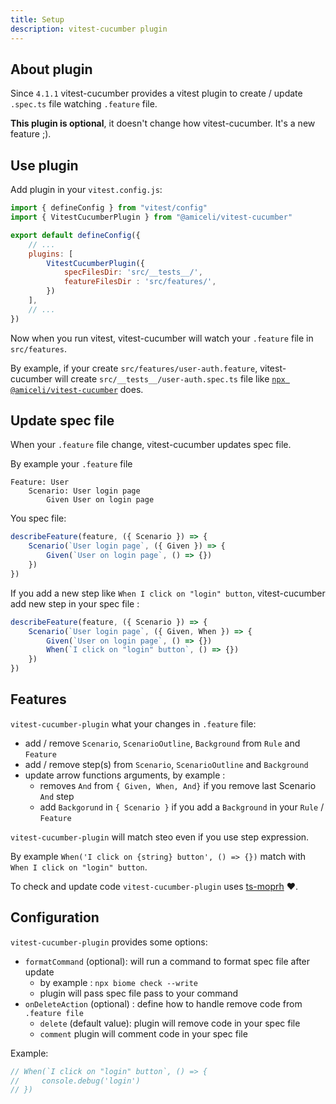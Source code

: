 ```yaml
---
title: Setup
description: vitest-cucumber plugin
---
```


## About plugin

Since `4.1.1` vitest-cucumber provides a vitest plugin to create / update `.spec.ts` file
watching `.feature` file.

**This plugin is optional**, it doesn't change how vitest-cucumber. It's a new feature ;).

## Use plugin

Add plugin in your `vitest.config.js`:

```javascript
import { defineConfig } from "vitest/config"
import { VitestCucumberPlugin } from "@amiceli/vitest-cucumber"

export default defineConfig({
    // ...
    plugins: [
        VitestCucumberPlugin({
            specFilesDir: 'src/__tests__/',
            featureFilesDir : 'src/features/',
        })
    ],
    // ...
})
```

Now when you run vitest, vitest-cucumber will watch your `.feature` file in `src/features`.

By example, if your create `src/features/user-auth.feature`, vitest-cucumber will create 
`src/__tests__/user-auth.spec.ts` file like [`npx @amiceli/vitest-cucumber`](https://vitest-cucumber.miceli.click/features/gherkin) does.

## Update spec file

When your `.feature` file change, vitest-cucumber updates spec file.

By example your `.feature` file

```gherkin
Feature: User
    Scenario: User login page
        Given User on login page
```

You spec file:

```typescript
describeFeature(feature, ({ Scenario }) => {
    Scenario(`User login page`, ({ Given }) => {
        Given(`User on login page`, () => {})
    })
})
```

If you add a new step like `When I click on "login" button`, vitest-cucumber
add new step in your spec file : 

```typescript
describeFeature(feature, ({ Scenario }) => {
    Scenario(`User login page`, ({ Given, When }) => {
        Given(`User on login page`, () => {})
        When(`I click on "login" button`, () => {})
    })
})
```

## Features

`vitest-cucumber-plugin` what your changes in `.feature` file:

- add / remove `Scenario`, `ScenarioOutline`, `Background` from `Rule` and `Feature`
- add / remove step(s) from `Scenario`, `ScenarioOutline` and `Background`
- update arrow functions arguments, by example : 
    - removes `And` from `{ Given, When, And}` if you remove last Scenario `And` step
    - add `Backgorund` in `{ Scenario }` if you add a `Background` in your `Rule` / `Feature`

`vitest-cucumber-plugin` will match steo even if you use step expression.

By example `When('I click on {string} button', () => {})` match with `When I click on "login" button`.

To check and update code `vitest-cucumber-plugin` uses [ts-moprh](https://github.com/dsherret/ts-morph) ❤️.

## Configuration

`vitest-cucumber-plugin` provides some options:

- `formatCommand` (optional): will run a command to format spec file after update
    - by example : `npx biome check --write`
    - plugin will pass spec file pass to your command
- `onDeleteAction` (optional) : define how to handle remove code from `.feature file`
    - `delete` (default value): plugin will remove code in your spec file
    - `comment` plugin will comment code in your spec file

Example:

```typescript
// When(`I click on "login" button`, () => {
//     console.debug('login')
// })
```
